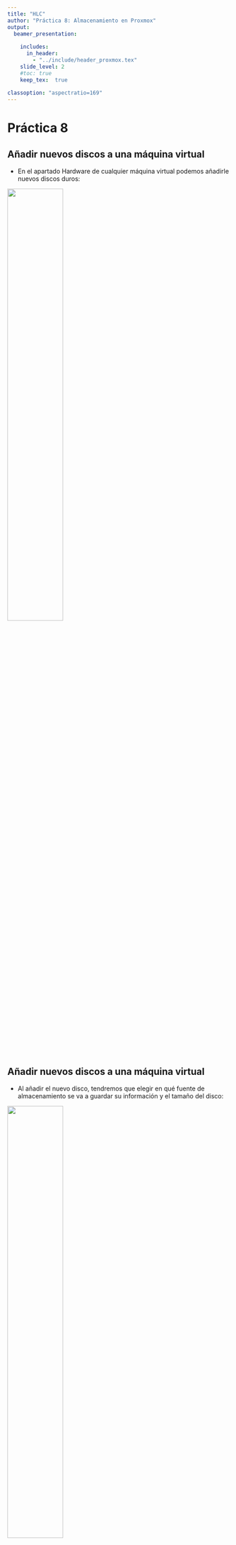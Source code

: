 ```yaml
---
title: "HLC"
author: "Práctica 8: Almacenamiento en Proxmox"
output: 
  beamer_presentation:
    
    includes:
      in_header: 
        - "../include/header_proxmox.tex"
    slide_level: 2
    #toc: true
    keep_tex:  true
    
classoption: "aspectratio=169"
---
```


# Práctica 8

## Añadir nuevos discos a una máquina virtual

* En el apartado Hardware de cualquier máquina virtual podemos añadirle nuevos discos duros:

\centering
![ ](img/discos01.png){height=50%}

## Añadir nuevos discos a una máquina virtual

* Al añadir el nuevo disco, tendremos que elegir en qué fuente de almacenamiento se va a guardar su información y el tamaño del disco:

\centering
![ ](img/discos02.png){height=50%}

## Añadir nuevos discos a una máquina virtual

* Al añadir comprobamos que la máquina tiene dos discos:

\centering
![ ](img/discos03.png){height=50%}

## Formateo y uso del disco en la máquina virtual

* Si accedemos a la máquina virtual podemos comprobar que tenemos un nuevo disco:

\tiny
```code
    root@debian:~# lsblk
    NAME   MAJ:MIN RM  SIZE RO TYPE MOUNTPOINT
    ...
    sdb      8:16   0    1G  0 disk 
```

\normalsize

* Podemos formatear el disco:

\tiny
```code
    root@debian:~# mkfs.ext4 /dev/sdb
```

\normalsize

* Y montar el disco para su utilización:

\tiny
```code
    root@debian:~# mount /dev/sdb /mnt
```

\normalsize

* Podemos ver las características del disco montado:

\tiny
```code
    root@debian:~# df -h
    S.ficheros     Tamaño Usados  Disp Uso% Montado en
    ...
    /dev/sdb         974M    24K  907M   1% /mnt
```

## Gestión de los discos de una máquina virtual

* Si elegimos un disco en el apartado Hardware de una máquina virtual, observamos que tenemos varias operaciones que podemos realizar sobre él:

\centering
![ ](img/discos04.png){height=50%}

## Gestión de los discos de una máquina virtual

* **Despegar**: Nos permite desconectar el disco de la máquina. El fichero de imagen o el volumen lógico no se borra, sino que aparece como disco no usado.

\centering
![ ](img/discos05.png){height=50%}

* Un disco no usado lo podemos borrar (opción **Eliminar**), o lo podemos editar (opción **Editar**). Si lo editamos y le damos a la opción **Añadir** lo volveremos conectar a la máquina.

## Redimensión de un disco

* Podemos aumentar el tamaño de un disco con la opción **Disk Action -> Resize**.

\centering
![ ](img/discos06.png){height=30%}

## Redimensión de un disco

* Recuerda que el aumento de tamaño del disco es independiente del aumento del sistema de ficheros.
* Podemos comprobar que el disco ahora es de 2Gb:

\tiny
```code
    root@debian:~#lsblk
    NAME   MAJ:MIN RM  SIZE RO TYPE MOUNTPOINT
    ...
    sdb      8:32   0    2G  0 disk 
```

\normalsize

* Pero que el sistema de archivo sigue siendo de 1Gb:


\tiny
```code
    root@debian:~# df -h
    S.ficheros     Tamaño Usados  Disp Uso% Montado en
    ...
    /dev/sdb         974M    24K  907M   1% /mnt
```

## Redimensión de un disco

* Como lo habíamos formateado con ext4, tenemos que ejecutar las siguientes instrucciones con el disco desmontado:

\tiny
```code
    root@debian:~# umount /mnt 
    root@debian:~# e2fsck -f /dev/sdb
    root@debian:~# resize2fs /dev/sdb
    root@debian:~# mount /dev/sdb /mnt
    root@debian:~# df -h
    S.ficheros     Tamaño Usados  Disp Uso% Montado en
    ...
    /dev/sdb         2,0G   3,0M  1,9G   1% /mnt
```

\normalsize

* Y comprobamos que hemos aumentado el tamaño del sistema de ficheros.

## Añadir almacenamiento a un contenedor LXC

* Para ello escogemos el contenedor y elegimos la opción **Recursos** y añadimos un **Punto de Montaje**:

\centering
![ ](img/discos07.png){height=70%}

## Añadir almacenamiento a un contenedor LXC

* A continuación, elegimos la fuente de almacenamiento donde vamos a crear el volumen, su tamaño y el directorio donde se va a montar en el contenedor:

\centering
![ ](img/discos08.png){height=70%}

## Añadir almacenamiento a un contenedor LXC

* Y comprobamos que se ha montado el volumen en el directorio indicado:

\centering
![ ](img/discos09.png){height=70%}

# Práctica 8

## ¿Qué tienes que hacer?

1. Añade un disco de 1Gb a una máquina virtual.
2. Accede a la máquina virtual, formatea el nuevo disco y móntalo en un directorio **/srv**.
3. Redimensiona el disco a 2Gb.
4. Redimensiona el sistema de fichero del disco anterior para que tenga también 2 Gb.
5. Añade un disco de 3Gb a un contenedor y móntalo en el directorio **/mnt**.
6. **VOLUNTARIO**: Añade un nuevo disco a una máquina Windows, dale formato y conectado a una unidad.

## ¿Qué tienes que entregar?

1. Captura de pantalla donde se vea que la máquina virtual tiene un nuevo disco conectado ed 1Gb. Salida del comando **lsblk** para comprobar que la máquina tiene el nuevo disco.
2. Instrucciones que has ejecutado para formatear y montar el disco.
3. Salida del comando **df -h** para comprobar que esta montado en la máquina virtual.
4. Después de redimensionar el disco, salida del comando **lsblk**.
5. Explica las instrucciones ejecutadas para redimensionar el sistema de fichero y la salida del comando **df -h** para comprobarlo.
6. Muestra la salida del comando **df -h** en el contenedor para comprobar que tiene montado un nuevo disco.
7. Si hacer la parte voluntaria capturas de pantalla donde se demuestre que el Windows tiene el nuevo disco.  